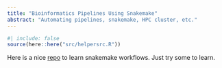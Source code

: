 ```yaml
---
title: "Bioinformatics Pipelines Using Snakemake"
abstract: "Automating pipelines, snakemake, HPC cluster, etc."
---
```


```r
#| include: false
source(here::here("src/helpersrc.R"))
```
Here is a nice [repo](https://snakemake.github.io/snakemake-workflow-catalog/?usage=snakemake-workflows%2Frna-seq-star-deseq2) to learn snakemake workflows. Just try some to learn.  

